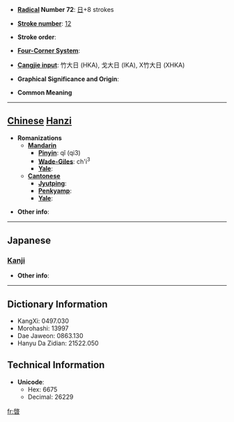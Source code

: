 * '''[[Wiktionary:Chinese radical index| Radical]] Number 72''': [[Wiktionary:Chinese radical index 日|日]]+8 strokes

* '''[[Wiktionary:Chinese total strokes index|Stroke number]]''': [[Wiktionary:Chinese total strokes index 12|12]]

* '''Stroke order''': 

* '''[[Wiktionary:Chinese four corner index|Four-Corner System]]''': 

* '''[[Wiktionary:Chinese Cangjie index|Cangjie input]]''': 竹大日 (HKA), 戈大日 (IKA), X竹大日 (XHKA)

* '''Graphical Significance and Origin''': 

* '''Common Meaning'''

----

== [[Chinese]] [[Hanzi]] ==

* '''Romanizations'''
** '''[[Mandarin]]'''
*** '''[[Pinyin]]''': qǐ (qi3)
*** '''[[Wade-Giles]]''': ch'i<sup>3</sup>
*** '''[[Yale]]''': 
** '''[[Cantonese]]'''
*** '''[[Jyutping]]''':
*** '''[[Penkyamp]]''': 
*** '''[[Yale]]''': 

* '''Other info''': 

----

==Japanese==
===[[Kanji]]===
{{kanji|on readings=[[けい]] (kei), [[けん]] (ken)
|kun readings=[[はれる]] (hareru)
}}

* '''Other info''':  

----

== Dictionary Information ==

* KangXi: 0497.030
* Morohashi: 13997
* Dae Jaweon: 0863.130
* Hanyu Da Zidian: 21522.050

== Technical Information ==

* '''Unicode''':
** Hex: 6675
** Decimal: 26229

[[fr:晵]]